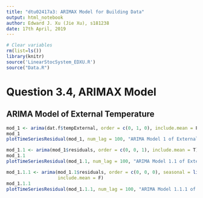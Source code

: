 ```yaml
---
title: "dtu02417a3: ARIMAX Model for Building Data"
output: html_notebook
author: Edward J. Xu (Jie Xu), s181238
date: 17th April, 2019
---
```


```r
# Clear variables
rm(list=ls())
library(knitr)
source('LinearStocSystem_EDXU.R')
source("Data.R")
```

# Question 3.4, ARIMAX Model

## ARIMA Model of External Temperature


```r
mod_1 <- arima(dat.f$tempExternal, order = c(0, 1, 0), include.mean = F)
mod_1
plotTimeSeriesResidual(mod_1, num_lag = 100, "ARIMA Model 1 of External Temperature")
```

```r
mod_1.1 <- arima(mod_1$residuals, order = c(0, 0, 1), include.mean = T)
mod_1.1
plotTimeSeriesResidual(mod_1.1, num_lag = 100, "ARIMA Model 1.1 of External Temperature")
```



```r
mod_1.1.1 <- arima(mod_1.1$residuals, order = c(0, 0, 0), seasonal = list(order = c(0, 0, 1), period = 48), 
                   include.mean = F)
mod_1.1.1
plotTimeSeriesResidual(mod_1.1.1, num_lag = 100, "ARIMA Model 1.1.1 of External Temperature")
```

